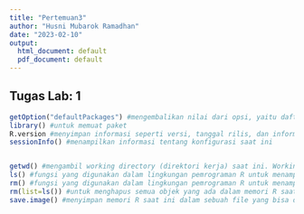 ```yaml
---
title: "Pertemuan3"
author: "Husni Mubarok Ramadhan"
date: "2023-02-10"
output:
  html_document: default
  pdf_document: default
---
```


## Tugas Lab: 1

```r
getOption("defaultPackages") #mengembalikan nilai dari opsi, yaitu daftar paket yang dipasang secara default setiap kali R dimulai
library() #untuk memuat paket
R.version #menyimpan informasi seperti versi, tanggal rilis, dan informasi kompilasi
sessionInfo() #menampilkan informasi tentang konfigurasi saat ini


getwd() #mengambil working directory (direktori kerja) saat ini. Working directory adalah direktori di mana R berada saat ini, dan ini menentukan lokasi file dan direktori yang akan dibuka atau dicari oleh R
ls() #fungsi yang digunakan dalam lingkungan pemrograman R untuk menampilkan daftar nama objek yang ada
rm() #fungsi yang digunakan dalam lingkungan pemrograman R untuk menampilkan daftar nama objek yang ada
rm(list=ls()) #untuk menghapus semua objek yang ada dalam memori R saat ini
save.image() #menyimpan memori R saat ini dalam sebuah file yang bisa dibuka kembali nanti


```
